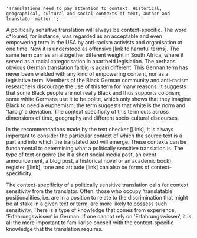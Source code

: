     'Translations need to pay attention to context. Historical, geographical, cultural and social contexts of text, author and translator matter.';

A politically sensitive translation will always be context-specific. The word c\*loured, for instance, was regarded as an acceptable and even empowering term in the USA by anti-racism activists and organisation at one time. Now it is understood as offensive [link to harmful terms]. The same term carries an altogether different weight in South Africa, where it served as a racial categorisation in apartheid legislation. The perhaps obvious German translation farbig is again different. This German term has never been wielded with any kind of empowering content, nor as a legislative term. Members of the Black German community and anti-racism researchers discourage the use of this term for many reasons: It suggests that some Black people are not really Black and thus supports colorism; some white Germans use it to be polite, which only shows that they imagine Black to need a euphemism; the term suggests that white is the norm and ‘farbig’ a deviation. The context specificity of this term cuts across dimensions of time, geography and different socio-cultural discourses.

In the recommendations made by the text checker [[link], it is always important to consider the particular context of which the source text is a part and into which the translated text will emerge. These contexts can be fundamental to determining what a politically sensitive translation is. The type of text or genre (be it a short social media post, an event announcement, a blog post, a historical novel or an academic book), register [[link], tone and attitude [link] can also be forms of context-specificity.

The context-specificity of a politically sensitive translation calls for context sensitivity from the translator. Often, those who occupy ‘translatable' positionalities, i.e. are in a position to relate to the discrimination that might be at stake in a given text or term, are more likely to possess such sensitivity. There is a type of knowledge that comes from experience, ‘Erfahrungswissen’ in German. If one cannot rely on 'Erfahrungswissen’, it is all the more important to familiarise oneself with the context-specific knowledge that the translation requires.

<TermExampleContainer>
    <TermExample term="coloured" />
</TermExampleContainer>
